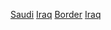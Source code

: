 [[Category:伊拉克邊界|Saudi]]
[[Category:沙烏地阿拉伯邊界|Iraq]]
[[Category:伊拉克－沙烏地阿拉伯關係|Border]]
[[Category:以邊界命名的分類|Iraq]]